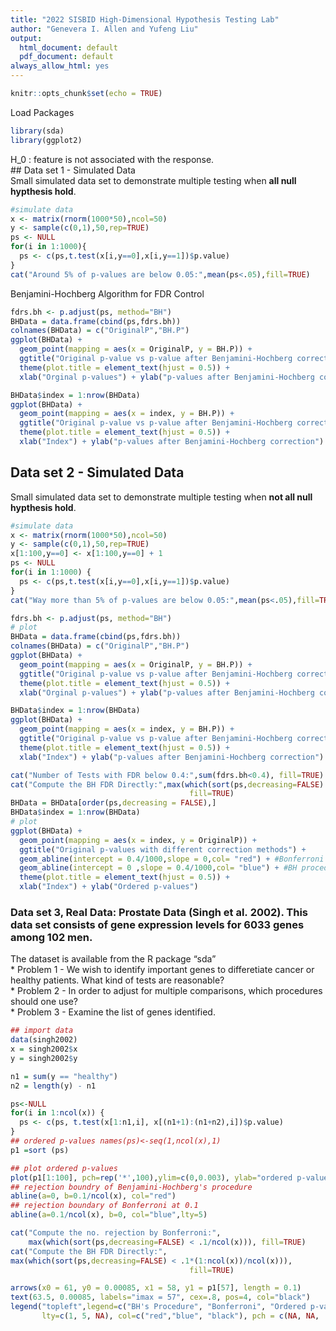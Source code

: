 ```yaml
---
title: "2022 SISBID High-Dimensional Hypothesis Testing Lab"
author: "Genevera I. Allen and Yufeng Liu"
output:
  html_document: default
  pdf_document: default
always_allow_html: yes
---
```


```r
knitr::opts_chunk$set(echo = TRUE)
```

Load Packages
```r
library(sda)
library(ggplot2)
```

H_0 : feature is not associated with the response.  
## Data set 1 - Simulated Data  
Small simulated data set to demonstrate multiple testing when **all null hypthesis hold**. 
```r
#simulate data
x <- matrix(rnorm(1000*50),ncol=50)
y <- sample(c(0,1),50,rep=TRUE)
ps <- NULL
for(i in 1:1000){
  ps <- c(ps,t.test(x[i,y==0],x[i,y==1])$p.value)
}
cat("Around 5% of p-values are below 0.05:",mean(ps<.05),fill=TRUE)
```

Benjamini-Hochberg Algorithm for FDR Control
```r
fdrs.bh <- p.adjust(ps, method="BH")
BHData = data.frame(cbind(ps,fdrs.bh))
colnames(BHData) = c("OriginalP","BH.P")
ggplot(BHData) + 
  geom_point(mapping = aes(x = OriginalP, y = BH.P)) + 
  ggtitle("Original p-value vs p-value after Benjamini-Hochberg correction") + 
  theme(plot.title = element_text(hjust = 0.5)) + 
  xlab("Orginal p-values") + ylab("p-values after Benjamini-Hochberg correction")
```


```r
BHData$index = 1:nrow(BHData)
ggplot(BHData) + 
  geom_point(mapping = aes(x = index, y = BH.P)) + 
  ggtitle("Original p-value vs p-value after Benjamini-Hochberg correction") + 
  theme(plot.title = element_text(hjust = 0.5)) + 
  xlab("Index") + ylab("p-values after Benjamini-Hochberg correction")
```


## Data set 2 - Simulated Data   
Small simulated data set to demonstrate multiple testing when **not all null hypthesis hold**.
```r
#simulate data
x <- matrix(rnorm(1000*50),ncol=50)
y <- sample(c(0,1),50,rep=TRUE)
x[1:100,y==0] <- x[1:100,y==0] + 1
ps <- NULL
for(i in 1:1000) {
  ps <- c(ps,t.test(x[i,y==0],x[i,y==1])$p.value)
}
cat("Way more than 5% of p-values are below 0.05:",mean(ps<.05),fill=TRUE)
```

```r
fdrs.bh <- p.adjust(ps, method="BH")
# plot
BHData = data.frame(cbind(ps,fdrs.bh))
colnames(BHData) = c("OriginalP","BH.P")
ggplot(BHData) + 
  geom_point(mapping = aes(x = OriginalP, y = BH.P)) + 
  ggtitle("Original p-value vs p-value after Benjamini-Hochberg correction") + 
  theme(plot.title = element_text(hjust = 0.5)) + 
  xlab("Orginal p-values") + ylab("p-values after Benjamini-Hochberg correction")

BHData$index = 1:nrow(BHData)
ggplot(BHData) + 
  geom_point(mapping = aes(x = index, y = BH.P)) + 
  ggtitle("Original p-value vs p-value after Benjamini-Hochberg correction") + 
  theme(plot.title = element_text(hjust = 0.5)) + 
  xlab("Index") + ylab("p-values after Benjamini-Hochberg correction")
```


```r
cat("Number of Tests with FDR below 0.4:",sum(fdrs.bh<0.4), fill=TRUE)
cat("Compute the BH FDR Directly:",max(which(sort(ps,decreasing=FALSE) < .4*(1:1000)/1000)),
                                        fill=TRUE)
BHData = BHData[order(ps,decreasing = FALSE),]
BHData$index = 1:nrow(BHData)
# plot
ggplot(BHData) + 
  geom_point(mapping = aes(x = index, y = OriginalP)) + 
  ggtitle("Original p-values with different correction methods") + 
  geom_abline(intercept = 0.4/1000,slope = 0,col= "red") + #Bonferroni
  geom_abline(intercept = 0 ,slope = 0.4/1000,col= "blue") + #BH procedure
  theme(plot.title = element_text(hjust = 0.5)) + 
  xlab("Index") + ylab("Ordered p-values")

```

### Data set 3, Real Data: Prostate Data (Singh et al. 2002). This data set consists of gene expression levels for 6033 genes among 102 men.   
The dataset is available from the R package "sda"  
* Problem 1 - We wish to identify important genes to differetiate cancer or healthy patients. What kind of tests are reasonable?  
* Problem 2 - In order to adjust for multiple comparisons, which procedures should one use?  
* Problem 3 - Examine the list of genes identified.  
```r
## import data
data(singh2002)
x = singh2002$x
y = singh2002$y

n1 = sum(y == "healthy")
n2 = length(y) - n1
```


```r
ps<-NULL
for(i in 1:ncol(x)) {
  ps <- c(ps, t.test(x[1:n1,i], x[(n1+1):(n1+n2),i])$p.value)
}
## ordered p-values names(ps)<-seq(1,ncol(x),1)
p1 =sort (ps)

## plot ordered p-values 
plot(p1[1:100], pch=rep('*',100),ylim=c(0,0.003), ylab="ordered p-values")
## rejection boundry of Benjamini-Hochberg's procedure
abline(a=0, b=0.1/ncol(x), col="red")
## rejection boundary of Bonferroni at 0.1 
abline(a=0.1/ncol(x), b=0, col="blue",lty=5)

cat("Compute the no. rejection by Bonferroni:",
    max(which(sort(ps,decreasing=FALSE) < .1/ncol(x))), fill=TRUE)
cat("Compute the BH FDR Directly:",
max(which(sort(ps,decreasing=FALSE) < .1*(1:ncol(x))/ncol(x))),
                                        fill=TRUE)

arrows(x0 = 61, y0 = 0.00085, x1 = 58, y1 = p1[57], length = 0.1)
text(63.5, 0.00085, labels="imax = 57", cex=.8, pos=4, col="black")
legend("topleft",legend=c("BH's Procedure", "Bonferroni", "Ordered p-values"),
       lty=c(1, 5, NA), col=c("red","blue", "black"), pch = c(NA, NA, '*'))
```
